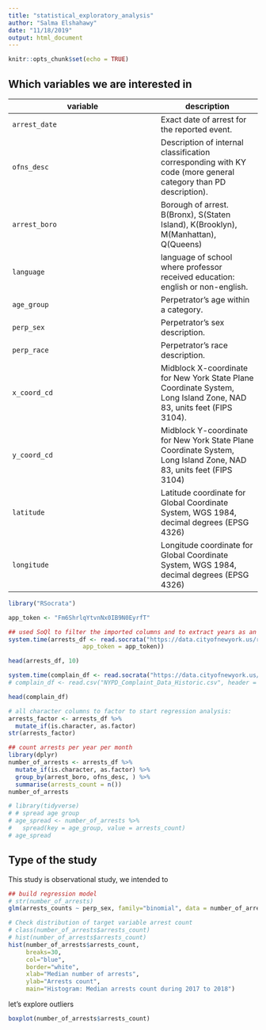 ```yaml
---
title: "statistical_exploratory_analysis"
author: "Salma Elshahawy"
date: "11/18/2019"
output: html_document
---
```


```r
knitr::opts_chunk$set(echo = TRUE)
```

## Which variables we are interested in

variable         | description
---------------- | -----------
`arrest_date`    | Exact date of arrest for the reported event.
`ofns_desc`      | Description of internal classification corresponding with KY code (more general category than PD description).
`arrest_boro`    | Borough of arrest. B(Bronx), S(Staten Island), K(Brooklyn), M(Manhattan), Q(Queens)
`language`       | language of school where professor received education: english or non-english.
`age_group`      | Perpetrator’s age within a category.
`perp_sex`       | Perpetrator’s sex description.
`perp_race`      | Perpetrator’s race description.
`x_coord_cd`     | Midblock X-coordinate for New York State Plane Coordinate System, Long Island Zone, NAD 83, units feet (FIPS 3104).
`y_coord_cd`     | Midblock Y-coordinate for New York State Plane Coordinate System, Long Island Zone, NAD 83, units feet (FIPS 3104)
`latitude`       | Latitude coordinate for Global Coordinate System, WGS 1984, decimal degrees (EPSG 4326)
`longitude`      | Longitude coordinate for Global Coordinate System, WGS 1984, decimal degrees (EPSG 4326)


```r
library("RSocrata")

app_token <- "Fm6ShrlqYtvnNx0IB9N0EyrfT"

## used SoQl to filter the imported columns and to extract years as an integer from the date
system.time(arrests_df <- read.socrata("https://data.cityofnewyork.us/resource/8h9b-rp9u.csv?$where=arrest_date >= '2017-01-01T00:00:00.000'&$select=date_trunc_ym(arrest_date) as month,ofns_desc,arrest_boro,age_group, perp_sex, perp_race",
                     app_token = app_token))
```

```r
head(arrests_df, 10)
```

```r
system.time(complain_df <- read.socrata("https://data.cityofnewyork.us/resource/5uac-w243.csv?"))
# complain_df <- read.csv("NYPD_Complaint_Data_Historic.csv", header = TRUE, stringsAsFactors = FALSE)
```


```r
head(complain_df)
```


```r
# all character columns to factor to start regression analysis:
arrests_factor <- arrests_df %>%
  mutate_if(is.character, as.factor)
str(arrests_factor)
```



```r
## count arrests per year per month
library(dplyr)
number_of_arrests <- arrests_df %>%
  mutate_if(is.character, as.factor) %>%
  group_by(arrest_boro, ofns_desc, ) %>%
  summarise(arrests_count = n())
number_of_arrests
```

```r
# library(tidyverse)
# # spread age group 
# age_spread <- number_of_arrests %>%
#   spread(key = age_group, value = arrests_count)
# age_spread
```

## Type of the study

This study is observational study, we intended to 
```r
## build regression model
# str(number_of_arrests)
glm(arrests_counts ~ perp_sex, family="binomial", data = number_of_arrests)
```

```r
# Check distribution of target variable arrest count
# class(number_of_arrests$arrests_count)
# hist(number_of_arrests$arrests_count)
hist(number_of_arrests$arrests_count,
     breaks=30,
     col="blue",
     border="white",
     xlab="Median number of arrests",
     ylab="Arrests count",
     main="Histogram: Median arrests count during 2017 to 2018")
```

let's explore outliers 

```r
boxplot(number_of_arrests$arrests_count)
```









